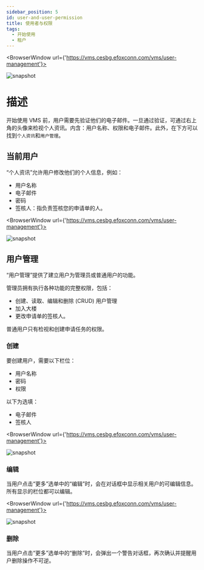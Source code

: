 ---
sidebar_position: 5
id: user-and-user-permission
title: 使用者与权限
tags:
  - 开始使用
  - 租户
---


<BrowserWindow url={'https://vms.cesbg.efoxconn.com/vms/user-management'}>

![snapshot](../assets/vms/vms-user-popover-zh-hant.png)

</BrowserWindow>

# 描述

开始使用 VMS 前，用户需要先验证他们的电子邮件。一旦通过验证，可通过右上角的头像来检视个人资讯。内含：用户名称、权限和电子邮件。此外，在下方可以找到`个人资讯`和`用户管理`。

## 当前用户

“个人资讯”允许用户修改他们的个人信息，例如：

- 用户名称
- 电子邮件
- 密码
- 签核人：指负责签核您的申请单的人。

<BrowserWindow url={'https://vms.cesbg.efoxconn.com/vms/user-management'}>

![snapshot](../assets/vms/vms-user-info-dialog-zh-hant.png)

</BrowserWindow>

## 用户管理

“用户管理”提供了建立用户为管理员或普通用户的功能。

管理员拥有执行各种功能的完整权限，包括：

- 创建、读取、编辑和删除 (CRUD) 用户管理
- 加入大楼
- 更改申请单的签核人。

普通用户只有检视和创建申请任务的权限。

### 创建

要创建用户，需要以下栏位：

- 用户名称
- 密码
- 权限

以下为选填：

- 电子邮件
- 签核人

<BrowserWindow url={'https://vms.cesbg.efoxconn.com/vms/user-management'}>

![snapshot](../assets/vms/vms-create-user-zh-hant.png)

</BrowserWindow>

### 编辑

当用户点击“更多”选单中的“编辑”时，会在对话框中显示相关用户的可编辑信息。所有显示的栏位都可以编辑。

<BrowserWindow url={'https://vms.cesbg.efoxconn.com/vms/user-management'}>

![snapshot](../assets/vms/vms-user-management-zh-hant.png)

</BrowserWindow>

### 删除

当用户点击“更多”选单中的“删除”时，会弹出一个警告对话框，再次确认并提醒用户删除操作不可逆。
